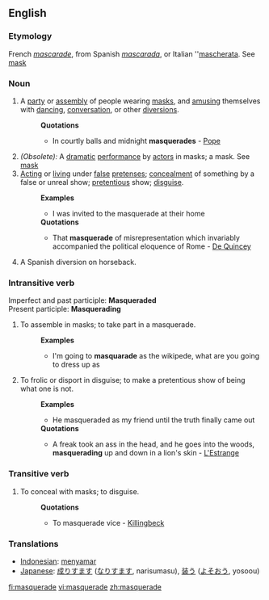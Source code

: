 ==English==
===Etymology===
French ''[[mascarade]]'', from Spanish ''[[mascarada]]'', or Italian ''[[mascherata]]. See [[mask]]
===Noun===
#A [[party]] or [[assembly]] of people wearing [[mask]]s, and [[amusing]] themselves with [[dancing]], [[conversation]], or other [[diversions]].
#:'''Quotations'''
#:*In courtly balls and midnight '''masquerades''' - [[Pope]]
#''(Obsolete):'' A [[dramatic]] [[performance]] by [[actor]]s in masks; a mask. See [[mask]]
#[[Acting]] or [[living]] under [[false]] [[pretense]]s; [[concealment]] of something by a false or unreal show; [[pretentious]] show; [[disguise]].
#:'''Examples'''
#:*I was invited to the masquerade at their home
#:'''Quotations'''
#:*That '''masquerade''' of misrepresentation which invariably accompanied the political eloquence of Rome - [[De Quincey]]
#A Spanish diversion on horseback.

===Intransitive verb===
Imperfect and past participle:  '''Masqueraded''' <br>
Present participle: '''Masquerading'''
#To assemble in masks; to take part in a masquerade.
#:'''Examples'''
#:*I'm going to '''masquarade''' as the wikipede, what are you going to dress up as
#To frolic or disport in disguise; to make a pretentious show of being what one is not.
#:'''Examples'''
#:*He masqueraded as my friend until the truth finally came out
#:'''Quotations'''
#:*A freak took an ass in the head, and he goes into the woods, '''masquerading''' up and down in a lion's skin - [[L'Estrange]]
===Transitive verb===
#To conceal with masks; to disguise. 
#:'''Quotations'''
#:*To masquerade vice - [[Killingbeck]]

=== Translations ===
*[[Indonesian]]: [[samar|menyamar]]
*[[Japanese]]: [[成りすます]] ([[なりすます]], narisumasu), [[装う]] ([[よそおう]], yosoou)

[[fi:masquerade]]
[[vi:masquerade]]
[[zh:masquerade]]